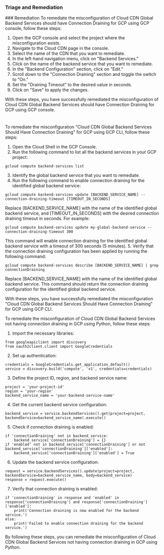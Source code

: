 
### Triage and Remediation
<Tabs>
<Tab title='Remediation'>
### Remediation

<AccordionGroup>
<Accordion title='Using Console' defaultOpen='true'>
To remediate the misconfiguration of Cloud CDN Global Backend Services should have Connection Draining for GCP using GCP console, follow these steps:

1. Open the GCP console and select the project where the misconfiguration exists.
2. Navigate to the Cloud CDN page in the console.
3. Select the name of the CDN that you want to remediate.
4. In the left-hand navigation menu, click on "Backend Services."
5. Click on the name of the backend service that you want to remediate.
6. In the "Backend Configuration" section, click on "Edit."
7. Scroll down to the "Connection Draining" section and toggle the switch to "On."
8. Set the "Draining Timeout" to the desired value in seconds.
9. Click on "Save" to apply the changes.

With these steps, you have successfully remediated the misconfiguration of Cloud CDN Global Backend Services should have Connection Draining for GCP using GCP console.

#
</Accordion>

<Accordion title='Using CLI'>
To remediate the misconfiguration "Cloud CDN Global Backend Services Should Have Connection Draining" for GCP using GCP CLI, follow these steps:

1. Open the Cloud Shell in the GCP Console.
2. Run the following command to list all the backend services in your GCP project:
```
gcloud compute backend-services list
```
3. Identify the global backend service that you want to remediate.
4. Run the following command to enable connection draining for the identified global backend service:
```
gcloud compute backend-services update [BACKEND_SERVICE_NAME] --connection-draining-timeout [TIMEOUT_IN_SECONDS]
```
Replace [BACKEND_SERVICE_NAME] with the name of the identified global backend service, and [TIMEOUT_IN_SECONDS] with the desired connection draining timeout in seconds. For example:
```
gcloud compute backend-services update my-global-backend-service --connection-draining-timeout 300
```
This command will enable connection draining for the identified global backend service with a timeout of 300 seconds (5 minutes).
5. Verify that the connection draining configuration has been applied by running the following command:
```
gcloud compute backend-services describe [BACKEND_SERVICE_NAME] | grep connectionDraining
```
Replace [BACKEND_SERVICE_NAME] with the name of the identified global backend service. This command should return the connection draining configuration for the identified global backend service.

With these steps, you have successfully remediated the misconfiguration "Cloud CDN Global Backend Services Should Have Connection Draining" for GCP using GCP CLI.
</Accordion>

<Accordion title='Using Python'>
To remediate the misconfiguration of Cloud CDN Global Backend Services not having connection draining in GCP using Python, follow these steps:

1. Import the necessary libraries:

```
from googleapiclient import discovery
from oauth2client.client import GoogleCredentials
```

2. Set up authentication:

```
credentials = GoogleCredentials.get_application_default()
service = discovery.build('compute', 'v1', credentials=credentials)
```

3. Define the project ID, region, and backend service name:

```
project = 'your-project-id'
region = 'your-region'
backend_service_name = 'your-backend-service-name'
```

4. Get the current backend service configuration:

```
backend_service = service.backendServices().get(project=project, backendService=backend_service_name).execute()
```

5. Check if connection draining is enabled:

```
if 'connectionDraining' not in backend_service:
    backend_service['connectionDraining'] = {}
if 'enabled' not in backend_service['connectionDraining'] or not backend_service['connectionDraining']['enabled']:
    backend_service['connectionDraining']['enabled'] = True
```

6. Update the backend service configuration:

```
request = service.backendServices().update(project=project, backendService=backend_service_name, body=backend_service)
response = request.execute()
```

7. Verify that connection draining is enabled:

```
if 'connectionDraining' in response and 'enabled' in response['connectionDraining'] and response['connectionDraining']['enabled']:
    print('Connection draining is now enabled for the backend service.')
else:
    print('Failed to enable connection draining for the backend service.')
```

By following these steps, you can remediate the misconfiguration of Cloud CDN Global Backend Services not having connection draining in GCP using Python.
</Accordion>

</AccordionGroup>
</Tab>
</Tabs>
